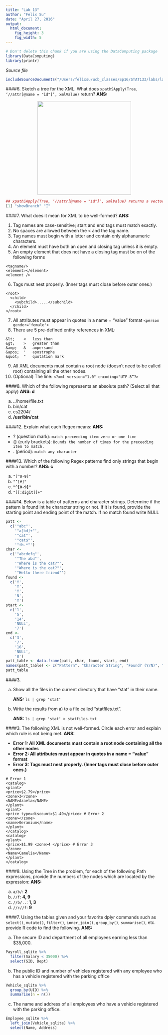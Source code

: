 ```yaml
---
title: "Lab 13"
author: "Felix Su"
date: "April 27, 2016"
output: 
  html_document:
    fig_height: 3
    fig_width: 5
---
```

<!-- Don't edit in between this line and the one below -->
```r
# Don't delete this chunk if you are using the DataComputing package
library(DataComputing)
library(printr)
```
*Source file* 
```r
includeSourceDocuments("/Users/felixsu/ucb_classes/Sp16/STAT133/labs/lab13/Lab-13-Su.Rmd")
```
<!-- Don't edit the material above this line -->

####6. Sketch a tree for the XML. What does `xpathSApply(Tree, ‘//attr[@name = "id"]’, xmlValue)` return?
**ANS:**

<img src="./Tree.png" style="width: 300px; display: block; margin-left:auto; margin-right:auto;"/>

```r
## xpathSApply(Tree, ‘//attr[@name = "id"]’, xmlValue) returns a vector containing the contents of all the nodes named "attr", with attribute name="id":
[1] "showBranch" "I"
```

####7. What does it mean for XML to be well-formed?
**ANS:**

1. Tag names are case-sensitive; start and end tags must match exactly.
2. No spaces are allowed between the < and the tag name.
3. Tag names must begin with a letter and contain only alphanumeric characters.
4. An element must have both an open and closing tag unless it is empty.
5. An empty element that does not have a closing tag must be on of the following forms
```
<tagname/>
<element></element>
<element />
```
6. Tags must nest properly. (Inner tags must close before outer ones.)
```
<root>
  <child>
    <subchild>.....</subchild>
  </child>
</root>
```
7. All attributes must appear in quotes in a name = “value” format
```<person gender='female'>```
8. There are 5 pre-defined entity references in XML:
```
&lt;    <   less than
&gt;    >   greater than
&amp;   &   ampersand 
&apos;  '   apostrophe
&quot;  "   quotation mark
```
9. All XML documents must contain a root node (doesn’t need to be called root) containing all the other nodes.
10. (Optional) The line: `<?xml version="1.0" encoding="UTF-8”?>`

####8. Which of the following represents an absolute path? (Select all that apply) 
**ANS: d** 

a) ../home/file.txt 
b) bin/cat
c) cs2204/
d) **/usr/bin/cat**

####12. Explain what each Regex means:
**ANS:**

* ?   (question mark): `match preceeding item zero or one time`
* {}  (curly brackets): `Bounds the number of times for the preceeding item to match.`
* .   (period): `match any character`

####13. Which of the following Regex patterns find only strings that begin with a number?
**ANS: c**

a) `"[^0-9]"`
b) `"^[#]"`
c) **`"^[0-9]"`**
d) `"[[:digit]]+"`

####14. Below is a table of patterns and character strings. Determine if the pattern is found int he character string or not. If it is found, provide the starting point and ending point of the match. If no match found write NULL
```r
patt <- 
  c('"abc"',
    '"a[bd]+"',
    '"cat"',
    '"cat$"',
    '"th.*"')
char <- 
  c('"abcdefg"',
    '"The abd"',
    '"Where is the cat?"',
    '"Where is the cat?"',
    '"Hello there friend"')
found <-
  c('Y',
    'Y',
    'Y',
    'N',
    'Y')
start <-
  c('1',
    '5',
    '14',
    'NULL',
    '7')
end <- 
  c('3',
    '7',
    '16',
    'NULL',
    '8')
patt_table <- data.frame(patt, char, found, start, end)
names(patt_table) <- c("Pattern", "Character String", "Found? (Y/N)", "Start Index", "End Index")
patt_table
```

####3.

a) Show all the files in the current directory that have "stat" in their name.
    
    **ANS:** `ls | grep 'stat'`
    
b) Write the results from a) to a file called “statfiles.txt”.
    
    **ANS:** `ls | grep 'stat' > statfiles.txt`
    
####3. The following XML is not well-formed. Circle each error and explain which rule is not being met.
**ANS:**

* **Error 1: All XML documents must contain a root node containing all the other nodes**
* **Error 2: All attributes must appear in quotes in a name = "value" format**
* **Error 3: Tags must nest properly. (Inner tags must close before outer ones.)**
```
# Error 1
<catalog>
<plant>
<price>$2.79</price>
<zone>3</zone>
<NAME>Azaela</NAME>
</plant>
<plant>
<price type=discount>$1.49</price> # Error 2
<zone></zone>
<name>Geranium</name>
</plant>
</catalog>
<catalog>
<plant>
<price>$1.99 <zone>4 </price> # Error 3
</zone>
<Name>Camelia</Name>
</plant>
</catalog>
```

####8. Using the Tree in the problem, for each of the following Path expressions, provide the numbers of the nodes which are located by the expression:
**ANS:**

a) `a/b/`: **2**
b) `//f`: **4, 9**
c) `//b/..`: **1, 3**
d) `//c//f`: **9**

####7. Using the tables given and your favorite dplyr commands such as `select()`, `mutate()`, `filter()`, `inner_join()`, `group_by()`, `summarise()`, etc. provide R code to find the following.
**ANS:**

a) The secure ID and department of all employees earning less than $35,000.
```r
Payroll_sqlite %>%
  filter(Salary < 35000) %>%
  select(SID, Dept)
```

b) The public ID and number of vehicles registered with any employee who has a vehicle registered with the parking office
```r
Vehicle_sqlite %>%
  group_by(UID) %>%
  summarise(n = n())
```

c) The name and address of all employees who have a vehicle registered with the parking office.
```r
Employee_sqlite %>%
  left_join(Vehicle_sqlite) %>%
  select(Name, Address)
```